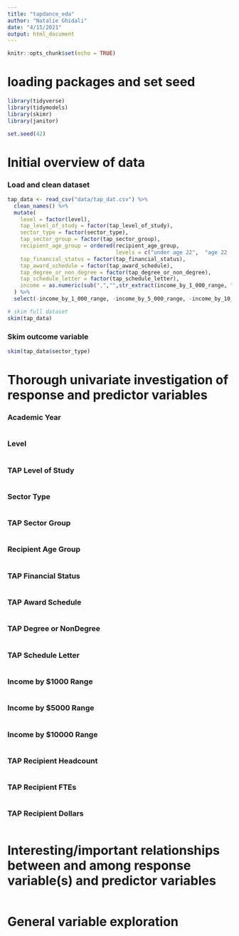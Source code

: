 ```yaml
---
title: "tapdance_eda"
author: "Natalie Ghidali"
date: "4/15/2021"
output: html_document
---
```


```r
knitr::opts_chunk$set(echo = TRUE)
```

# loading packages and set seed
```r
library(tidyverse)
library(tidymodels)
library(skimr)
library(janitor)

set.seed(42)
```

# Initial overview of data

### Load and clean dataset
```r
tap_data <- read_csv("data/tap_dat.csv") %>% 
  clean_names() %>%
  mutate(
    level = factor(level),
    tap_level_of_study = factor(tap_level_of_study),
    sector_type = factor(sector_type),
    tap_sector_group = factor(tap_sector_group),
    recipient_age_group = ordered(recipient_age_group, 
                                  levels = c("under age 22",  "age 22 - 25", "age 26 - 35",  "age 36 - 50",  "over age 50")),
    tap_financial_status = factor(tap_financial_status),
    tap_award_schedule = factor(tap_award_schedule),
    tap_degree_or_non_degree = factor(tap_degree_or_non_degree),
    tap_schedule_letter = factor(tap_schedule_letter),
    income = as.numeric(sub(",","",str_extract(income_by_1_000_range, "\\d+,*\\d*")))
  ) %>%
  select(-income_by_1_000_range, -income_by_5_000_range, -income_by_10_000_range)

# skim full dataset
skim(tap_data)
```

### Skim outcome variable
```r
skim(tap_data$sector_type)
```

# Thorough univariate investigation of response and predictor variables

### Academic Year
```r

```

### Level
```r

```

### TAP Level of Study
```r

```

### Sector Type
```r

```

### TAP Sector Group
```r

```

### Recipient Age Group
```r

```

### TAP Financial Status
```r

```

### TAP Award Schedule
```r

```

### TAP Degree or NonDegree
```r

```

### TAP Schedule Letter
```r

```

### Income by $1000 Range
```r

```

### Income by $5000 Range
```r

```

### Income by $10000 Range
```r

```

### TAP Recipient Headcount
```r

```

### TAP Recipient FTEs
```r

```

### TAP Recipient Dollars
```r

```

# Interesting/important relationships between and among response variable(s) and predictor variables
```r

```

# General variable exploration
```r

```

